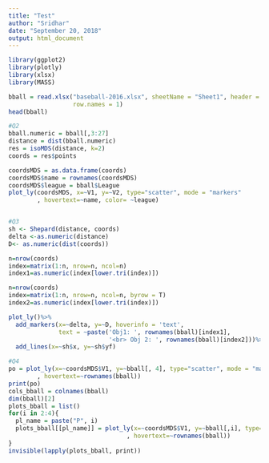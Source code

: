 ```yaml
---
title: "Test"
author: "Sridhar"
date: "September 20, 2018"
output: html_document
---
```

```r
library(ggplot2)
library(plotly)
library(xlsx)
library(MASS)
```

```r
bball = read.xlsx("baseball-2016.xlsx", sheetName = "Sheet1", header = TRUE,
                  row.names = 1)
head(bball)

#Q2
bball.numeric = bball[,3:27]
distance = dist(bball.numeric)
res = isoMDS(distance, k=2)
coords = res$points

coordsMDS = as.data.frame(coords)
coordsMDS$name = rownames(coordsMDS)
coordsMDS$league = bball$League
plot_ly(coordsMDS, x=~V1, y=~V2, type="scatter", mode = "markers"
        , hovertext=~name, color= ~league)


#Q3
sh <- Shepard(distance, coords)
delta <-as.numeric(distance)
D<- as.numeric(dist(coords))

n=nrow(coords)
index=matrix(1:n, nrow=n, ncol=n)
index1=as.numeric(index[lower.tri(index)])

n=nrow(coords)
index=matrix(1:n, nrow=n, ncol=n, byrow = T)
index2=as.numeric(index[lower.tri(index)])

plot_ly()%>%
  add_markers(x=~delta, y=~D, hoverinfo = 'text',
              text = ~paste('Obj1: ', rownames(bball)[index1],
                            '<br> Obj 2: ', rownames(bball)[index2]))%>%
  add_lines(x=~sh$x, y=~sh$yf)

#Q4
po = plot_ly(x=~coordsMDS$V1, y=~bball[, 4], type="scatter", mode = "markers"
        , hovertext=~rownames(bball))
print(po)
cols_bball = colnames(bball)
dim(bball)[2]
plots_bball = list()
for(i in 2:4){
  pl_name = paste("P", i)
  plots_bball[[pl_name]] = plot_ly(x=~coordsMDS$V1, y=~bball[,i], type="scatter", mode = "markers"
                                 , hovertext=~rownames(bball))
}
invisible(lapply(plots_bball, print))
```